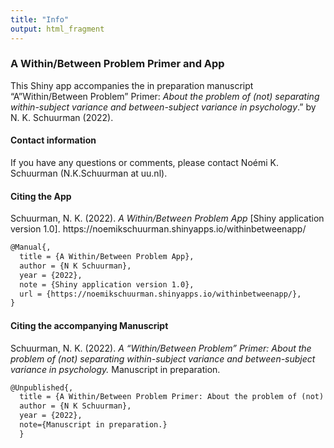 ```yaml
---
title: "Info"
output: html_fragment
---
```

### A Within/Between Problem Primer and App
This Shiny app accompanies the in preparation manuscript "A "Within/Between Problem" Primer: *About the problem of (not) separating within-subject variance and between-subject variance in psychology*." by N. K. Schuurman (2022). 

<!--The source code can be found on <a href="https://github.com/NKSchuurmanUU">GitHub</a>. -->

#### Contact information
If you have any questions or comments, please contact No&#233;mi K. Schuurman (N.K.Schuurman at uu.nl).

#### Citing the App
Schuurman, N. K. (2022). *A Within/Between Problem App* [Shiny application version 1.0]. https://noemikschuurman.shinyapps.io/withinbetweenapp/
  
```latex
@Manual{,
  title = {A Within/Between Problem App},
  author = {N K Schuurman},
  year = {2022},
  note = {Shiny application version 1.0},
  url = {https://noemikschuurman.shinyapps.io/withinbetweenapp/},
}
```

#### Citing the accompanying Manuscript
Schuurman, N. K. (2022). *A "Within/Between Problem" Primer: About the problem of (not) separating within-subject variance and between-subject variance in psychology.* Manuscript in preparation.

```latex
@Unpublished{,
  title = {A Within/Between Problem Primer: About the problem of (not) separating within-subject variance and between-subject variance in psychology.},
  author = {N K Schuurman},
  year = {2022},
  note={Manuscript in preparation.}
  }
```